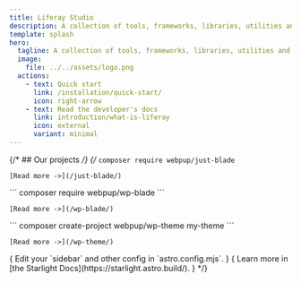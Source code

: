 ```yaml
---
title: Liferay Studio
description: A collection of tools, frameworks, libraries, utilities and learning resources for Liferay developers.
template: splash
hero:
  tagline: A collection of tools, frameworks, libraries, utilities and learning resources for Liferay developers.
  image:
    file: ../../assets/logo.png
  actions:
    - text: Quick start
      link: /installation/quick-start/
      icon: right-arrow
    - text: Read the developer's docs
      link: introduction/what-is-liferay
      icon: external
      variant: minimal
---
```





{/* ## Our projects */}
{/* 
<CardGrid stagger>
  <Card title="Just-Blade" icon="pencil" link="/just-blade/">
    ``` composer require webpup/just-blade ```   

    [Read more ->](/just-blade/)

  </Card>

  <Card title="WP-Blade" icon="add-document" link="/wp-blade/">
    ``` composer require webpup/wp-blade ```   

    [Read more ->](/wp-blade/)

  </Card>

  <Card title="WP-Theme" icon="add-document" link="/wp-theme/">
     ``` composer create-project webpup/wp-theme my-theme ```   

    [Read more ->](/wp-theme/)
  </Card>
  { <Card title="Configure your site" icon="setting">
    Edit your `sidebar` and other config in `astro.config.mjs`.
  </Card> }
  { <Card title="Read the docs" icon="open-book">
    Learn more in [the Starlight Docs](https://starlight.astro.build/).
  </Card> }
</CardGrid> */}